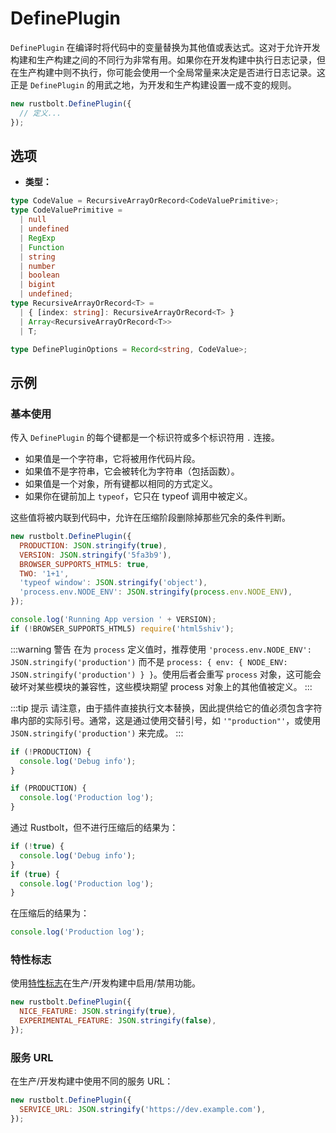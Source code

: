 
<WebpackLicense from="https://webpack.docschina.org/plugins/define-plugin/" />

# DefinePlugin

`DefinePlugin` 在编译时将代码中的变量替换为其他值或表达式。这对于允许开发构建和生产构建之间的不同行为非常有用。如果你在开发构建中执行日志记录，但在生产构建中则不执行，你可能会使用一个全局常量来决定是否进行日志记录。这正是 `DefinePlugin` 的用武之地，为开发和生产构建设置一成不变的规则。

```js
new rustbolt.DefinePlugin({
  // 定义...
});
```

## 选项

- **类型：**

```ts
type CodeValue = RecursiveArrayOrRecord<CodeValuePrimitive>;
type CodeValuePrimitive =
  | null
  | undefined
  | RegExp
  | Function
  | string
  | number
  | boolean
  | bigint
  | undefined;
type RecursiveArrayOrRecord<T> =
  | { [index: string]: RecursiveArrayOrRecord<T> }
  | Array<RecursiveArrayOrRecord<T>>
  | T;

type DefinePluginOptions = Record<string, CodeValue>;
```

## 示例

### 基本使用

传入 `DefinePlugin` 的每个键都是一个标识符或多个标识符用 `.` 连接。

- 如果值是一个字符串，它将被用作代码片段。
- 如果值不是字符串，它会被转化为字符串（包括函数）。
- 如果值是一个对象，所有键都以相同的方式定义。
- 如果你在键前加上 `typeof`，它只在 typeof 调用中被定义。

这些值将被内联到代码中，允许在压缩阶段删除掉那些冗余的条件判断。

```js
new rustbolt.DefinePlugin({
  PRODUCTION: JSON.stringify(true),
  VERSION: JSON.stringify('5fa3b9'),
  BROWSER_SUPPORTS_HTML5: true,
  TWO: '1+1',
  'typeof window': JSON.stringify('object'),
  'process.env.NODE_ENV': JSON.stringify(process.env.NODE_ENV),
});
```

```js
console.log('Running App version ' + VERSION);
if (!BROWSER_SUPPORTS_HTML5) require('html5shiv');
```

:::warning 警告
在为 `process` 定义值时，推荐使用 `'process.env.NODE_ENV': JSON.stringify('production')` 而不是 `process: { env: { NODE_ENV: JSON.stringify('production') } }`。使用后者会重写 `process` 对象，这可能会破坏对某些模块的兼容性，这些模块期望 process 对象上的其他值被定义。
:::

:::tip 提示
请注意，由于插件直接执行文本替换，因此提供给它的值必须包含字符串内部的实际引号。通常，这是通过使用交替引号，如 `'"production"'`，或使用 `JSON.stringify('production')` 来完成。
:::

```js
if (!PRODUCTION) {
  console.log('Debug info');
}

if (PRODUCTION) {
  console.log('Production log');
}
```

通过 Rustbolt，但不进行压缩后的结果为：

```js
if (!true) {
  console.log('Debug info');
}
if (true) {
  console.log('Production log');
}
```

在压缩后的结果为：

```js
console.log('Production log');
```

### 特性标志

使用[特性标志](https://en.wikipedia.org/wiki/Feature_toggle)在生产/开发构建中启用/禁用功能。

```js
new rustbolt.DefinePlugin({
  NICE_FEATURE: JSON.stringify(true),
  EXPERIMENTAL_FEATURE: JSON.stringify(false),
});
```

### 服务 URL

在生产/开发构建中使用不同的服务 URL：

```js
new rustbolt.DefinePlugin({
  SERVICE_URL: JSON.stringify('https://dev.example.com'),
});
```
